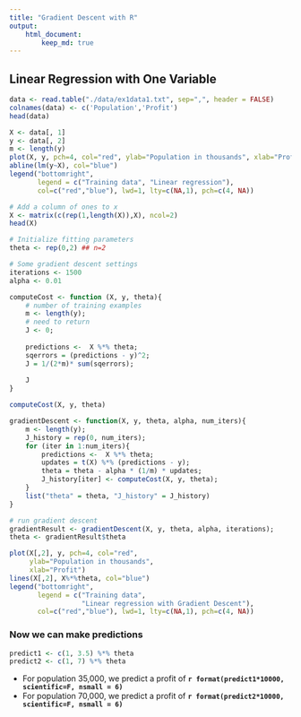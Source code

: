 ```yaml
---
title: "Gradient Descent with R"
output: 
    html_document:
        keep_md: true
---
```



## Linear Regression with One Variable


```r
data <- read.table("./data/ex1data1.txt", sep=",", header = FALSE)
colnames(data) <- c('Population','Profit')
head(data)

X <- data[, 1]
y <- data[, 2]
m <- length(y)
plot(X, y, pch=4, col="red", ylab="Population in thousands", xlab="Profit")
abline(lm(y~X), col="blue")
legend("bottomright", 
       legend = c("Training data", "Linear regression"), 
       col=c("red","blue"), lwd=1, lty=c(NA,1), pch=c(4, NA))

# Add a column of ones to x
X <- matrix(c(rep(1,length(X)),X), ncol=2)
head(X)

# Initialize fitting parameters
theta <- rep(0,2) ## n=2

# Some gradient descent settings
iterations <- 1500
alpha <- 0.01

computeCost <- function (X, y, theta){
    # number of training examples
    m <- length(y);
    # need to return
    J <- 0;
    
    predictions <-  X %*% theta;
    sqerrors = (predictions - y)^2;
    J = 1/(2*m)* sum(sqerrors);
    
    J
}

computeCost(X, y, theta)

gradientDescent <- function(X, y, theta, alpha, num_iters){
    m <- length(y);  
    J_history = rep(0, num_iters);
    for (iter in 1:num_iters){
        predictions <-  X %*% theta;
        updates = t(X) %*% (predictions - y);
        theta = theta - alpha * (1/m) * updates;
        J_history[iter] <- computeCost(X, y, theta);
    }
    list("theta" = theta, "J_history" = J_history)  
}

# run gradient descent
gradientResult <- gradientDescent(X, y, theta, alpha, iterations);
theta <- gradientResult$theta

plot(X[,2], y, pch=4, col="red", 
     ylab="Population in thousands", 
     xlab="Profit")
lines(X[,2], X%*%theta, col="blue")
legend("bottomright", 
       legend = c("Training data", 
                  "Linear regression with Gradient Descent"), 
       col=c("red","blue"), lwd=1, lty=c(NA,1), pch=c(4, NA))

```

### Now we can make predictions

```r
predict1 <- c(1, 3.5) %*% theta
predict2 <- c(1, 7) %*% theta
```

* For population 35,000, we predict a profit of __`r format(predict1*10000, scientific=F, nsmall = 6)`__
* For population 70,000, we predict a profit of __`r format(predict2*10000,  scientific=F, nsmall = 6)`__